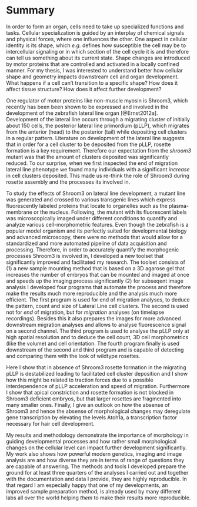 # Summary {.unnumbered}

In order to form an organ, cells need to take up specialized functions and tasks. Cellular specialization is guided by an interplay of chemical signals and physical forces, where one influences the other. One aspect in cellular identity is its shape, which _e.g._ defines how susceptible the cell may be to intercellular signaling or in which section of the cell cycle it is and therefore can tell us something about its current state. Shape changes are introduced by motor proteins that are controlled and activated in a locally confined manner. For my thesis, I was interested to understand better how cellular shape and geometry impacts downstream cell and organ development. What happens if a cell can't transition to a specific shape? How does it affect tissue structure? How does it affect further development?

One regulator of motor proteins like non-muscle myosin is Shroom3, which recently has been been shown to be expressed and involved in the development of the zebrafish lateral line organ [@Ernst2012a]. Development of the lateral line occurs through a migrating cluster of initially about 150 cells, the posterior lateral line primordium (pLLP), which migrates from the anterior (head) to the posterior (tail) while depositing cell clusters in a regular pattern. Literature on development of the lateral line suggests that in order for a cell cluster to be deposited from the pLLP, rosette formation is a key requirement. Therefore our expectation from the _shroom3_ mutant was that the amount of clusters deposited was significantly reduced. To our surprise, when we first inspected the end of migration lateral line phenotype we found many individuals with a significant _increase_ in cell clusters deposited. This made us re-think the role of Shroom3 during rosette assembly and the processes its involved in.

To study the effects of Shroom3 on lateral line development, a mutant line was generated and crossed to various transgenic lines which express fluorescently labeled proteins that locate to organelles such as the plasma-membrane or the nucleus. Following, the mutant with its fluorescent labels was microscopically imaged under different conditions to quantify and analyze various cell-morphometric features. Even though the zebrafish is a popular model organism and its perfectly suited for developmental biology and advanced microscopy, there were no methods that would allow for a standardized and more automated pipeline of data acquisition and processing. Therefore, in order to accurately quantify the morphogenic processes Shroom3 is involved in, I developed a new toolset that significantly improved and facilitated my research. The toolset consists of (1) a new sample mounting method that is based on a 3D agarose gel that increases the number of embryos that can be mounted and imaged at once and speeds up the imaging process significantly (2) for subseqent image analysis I developed four programs that automate the process and therefore make the results much more reproducible and the analysis much more efficient. The first program is used for end of migration analyses, to deduce the pattern, count and size of Lateral Line cell clusters. The second is used not for _end_ of migration, but for _migration_ analyses (on timelapse recordings). Besides this it also prepares the images for more advanced downstream migration analyses and allows to analyse fluorescence signal on a second channel. The third program is used to analyse the pLLP only at high spatial resolution and to deduce the cell count, 3D cell morphometrics (like the volume) and cell orientation. The fourth program finally is used downstream of the second and third program and is capable of detecting and comparing them with the look of wildtype rosettes.

Here I show that in absence of Shroom3 rosette formation in the migrating pLLP is destabilized leading to facilitated cell cluster deposition and I show how this might be related to traction forces due to a possible interdependence of pLLP acceleration and speed of migration. Furthermore I show that apical constriction and rosette formation is not blocked in Shroom3 deficient embryos, but that larger rosettes are fragmented into many smaller ones. Finally, I give an outlook on how the absense of Shroom3 and hence the absense of morphological changes may deregulate gene transcription by elevating the levels Atoh1a, a transcription factor necessary for hair cell development.

My results and methodology demonstrate the importance of morphology in guiding developmental processes and how rather small morphological changes on the cellular level can impact further development significantly. My work also shows how powerful modern genetics, imaging and image analysis are and how diverse they are in terms of range of questions they are capable of answering. The methods and tools I developed prepare the ground for at least three quarters of the analyses I carried out and together with the documentation and data I provide, they are highly reproducible. In that regard I am especially happy that one of my developments, an improved sample preparation method, is already used by many different labs all over the world helping _them_ to make their results more reproducible.